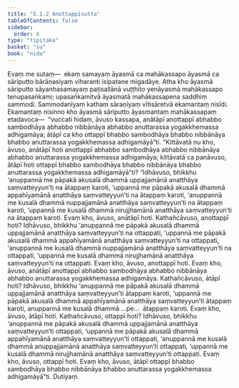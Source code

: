 ```yaml
---
title: "5.1.2 Anottappīsutta"
tableOfContents: false
sidebar:
  order: 6
type: "tipitaka"
basket: "su"
book: "nida"
---
```



<DynamicBreadcrumb />

<Division number="145" book="nida" bookNo="12" page="400">

<Paragraph number="905" book="nida">
Evaṃ me sutaṃ—  ekaṃ samayaṃ āyasmā ca mahākassapo āyasmā ca sāriputto bārāṇasiyaṃ viharanti isipatane migadāye. Atha kho āyasmā sāriputto sāyanhasamayaṃ paṭisallānā vuṭṭhito yenāyasmā mahākassapo tenupasaṅkami; upasaṅkamitvā āyasmatā mahākassapena saddhiṃ sammodi. Sammodanīyaṃ kathaṃ sāraṇīyaṃ vītisāretvā ekamantaṃ nisīdi. Ekamantaṃ nisinno kho āyasmā sāriputto āyasmantaṃ mahākassapaṃ etadavoca—  “vuccati hidaṃ, āvuso kassapa, anātāpī anottappī abhabbo sambodhāya abhabbo nibbānāya abhabbo anuttarassa yogakkhemassa adhigamāya; ātāpī ca kho ottappī bhabbo sambodhāya bhabbo nibbānāya bhabbo anuttarassa yogakkhemassa adhigamāyā”ti.
</Paragraph>

<Paragraph number="906" book="nida">
“Kittāvatā nu kho, āvuso, anātāpī hoti anottappī abhabbo sambodhāya abhabbo nibbānāya abhabbo anuttarassa yogakkhemassa adhigamāya; kittāvatā ca panāvuso, ātāpī hoti ottappī bhabbo sambodhāya bhabbo nibbānāya bhabbo anuttarassa yogakkhemassa adhigamāyā”ti? “Idhāvuso, bhikkhu ‘anuppannā me pāpakā akusalā dhammā uppajjamānā anatthāya saṃvatteyyun’ti na ātappaṃ karoti, ‘uppannā me pāpakā akusalā dhammā appahīyamānā anatthāya saṃvatteyyun’ti na ātappaṃ karoti, ‘anuppannā me kusalā dhammā nuppajjamānā anatthāya saṃvatteyyun’ti na ātappaṃ karoti, ‘uppannā me kusalā dhammā nirujjhamānā anatthāya saṃvatteyyun’ti na ātappaṃ karoti. Evaṃ kho, āvuso, anātāpī hoti.
</Paragraph>

<Paragraph number="907" book="nida">
Kathañcāvuso, anottappī hoti? Idhāvuso, bhikkhu ‘anuppannā me pāpakā akusalā dhammā uppajjamānā anatthāya saṃvatteyyun’ti na ottappati, ‘uppannā me pāpakā akusalā dhammā appahīyamānā anatthāya saṃvatteyyun’ti na ottappati, ‘anuppannā me kusalā dhammā nuppajjamānā anatthāya saṃvatteyyun’ti na ottappati, ‘uppannā me kusalā dhammā nirujjhamānā anatthāya saṃvatteyyun’ti na ottappati. Evaṃ kho, āvuso, anottappī hoti. Evaṃ kho, āvuso, anātāpī anottappī abhabbo sambodhāya abhabbo nibbānāya abhabbo anuttarassa yogakkhemassa adhigamāya.
</Paragraph>

<Paragraph number="908" book="nida">
Kathañcāvuso, ātāpī hoti? Idhāvuso, bhikkhu ‘anuppannā me pāpakā akusalā dhammā uppajjamānā anatthāya saṃvatteyyun’ti ātappaṃ karoti, ‘uppannā me pāpakā akusalā dhammā appahīyamānā anatthāya saṃvatteyyun’ti ātappaṃ karoti, anuppannā me kusalā dhammā …pe…  ātappaṃ karoti. Evaṃ kho, āvuso, ātāpī hoti.
</Paragraph>

<Paragraph number="909" book="nida">
Kathañcāvuso, ottappī hoti? Idhāvuso, bhikkhu ‘anuppannā me pāpakā akusalā dhammā uppajjamānā anatthāya saṃvatteyyun’ti ottappati, ‘uppannā me pāpakā akusalā dhammā appahīyamānā anatthāya saṃvatteyyun’ti ottappati, ‘anuppannā me kusalā dhammā anuppajjamānā anatthāya saṃvatteyyun’ti ottappati, ‘uppannā me kusalā dhammā nirujjhamānā anatthāya saṃvatteyyun’ti ottappati. Evaṃ kho, āvuso, ottappī hoti. Evaṃ kho, āvuso, ātāpī ottappī bhabbo sambodhāya bhabbo nibbānāya bhabbo anuttarassa yogakkhemassa adhigamāyā”ti.

</Paragraph>
</Division>

<Paragraph number="910" type="center" book="nida">
Dutiyaṃ.
</Paragraph>